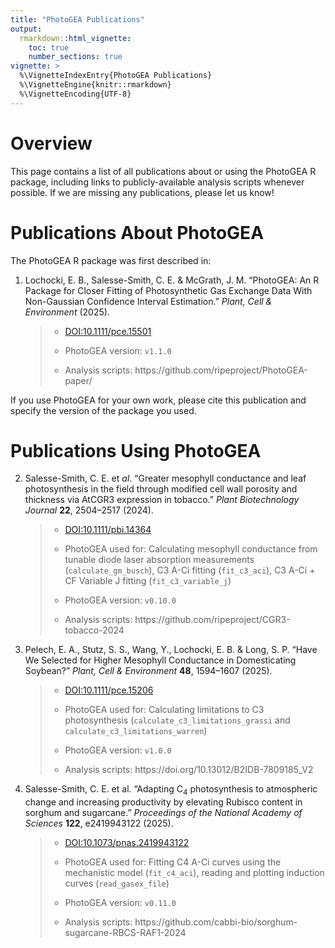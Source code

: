```yaml
---
title: "PhotoGEA Publications"
output:
  rmarkdown::html_vignette:
    toc: true
    number_sections: true
vignette: >
  %\VignetteIndexEntry{PhotoGEA Publications}
  %\VignetteEngine{knitr::rmarkdown}
  %\VignetteEncoding{UTF-8}
---
```


# Overview

This page contains a list of all publications about or using the PhotoGEA R
package, including links to publicly-available analysis scripts whenever
possible. If we are missing any publications, please let us know!

# Publications About PhotoGEA

The PhotoGEA R package was first described in:

1. Lochocki, E. B., Salesse-Smith, C. E. & McGrath, J. M. "PhotoGEA: An R Package
   for Closer Fitting of Photosynthetic Gas Exchange Data With Non-Gaussian
   Confidence Interval Estimation." _Plant, Cell & Environment_ (2025).

   > - [DOI:10.1111/pce.15501](https://doi.org/10.1111/pce.15501)
   >
   > - PhotoGEA version: `v1.1.0`
   >
   > - Analysis scripts: https://github.com/ripeproject/PhotoGEA-paper/

If you use PhotoGEA for your own work, please cite this publication and specify
the version of the package you used.

# Publications Using PhotoGEA

2. Salesse-Smith, C. E. et _al_. "Greater mesophyll conductance and leaf
   photosynthesis in the field through modified cell wall porosity and thickness
   via AtCGR3 expression in tobacco." _Plant Biotechnology Journal_ **22**,
   2504–2517 (2024).

   > - [DOI:10.1111/pbi.14364](https://doi.org/10.1111/pbi.14364)
   >
   > - PhotoGEA used for: Calculating mesophyll conductance from tunable diode
   >   laser absorption measurements (`calculate_gm_busch`), C3 A-Ci fitting
   >   (`fit_c3_aci`), C3 A-Ci + CF Variable J fitting (`fit_c3_variable_j`)
   >
   > - PhotoGEA version: `v0.10.0`
   >
   > - Analysis scripts: https://github.com/ripeproject/CGR3-tobacco-2024

3. Pelech, E. A., Stutz, S. S., Wang, Y., Lochocki, E. B. & Long, S. P. "Have We
   Selected for Higher Mesophyll Conductance in Domesticating Soybean?"
   _Plant, Cell & Environment_ **48**, 1594–1607 (2025).

   > - [DOI:10.1111/pce.15206](https://doi.org/10.1111/pce.15206)
   >
   > - PhotoGEA used for: Calculating limitations to C3 photosynthesis
   >   (`calculate_c3_limitations_grassi` and `calculate_c3_limitations_warren`)
   >
   > - PhotoGEA version: `v1.0.0`
   >
   > - Analysis scripts: https://doi.org/10.13012/B2IDB-7809185_V2

4. Salesse-Smith, C. E. et al. "Adapting C~4~ photosynthesis to atmospheric
   change and increasing productivity by elevating Rubisco content in sorghum
   and sugarcane." _Proceedings of the National Academy of Sciences_ **122**,
   e2419943122 (2025).

   > - [DOI:10.1073/pnas.2419943122](https://doi.org/10.1073/pnas.2419943122)
   >
   > - PhotoGEA used for: Fitting C4 A-Ci curves using the mechanistic model
   >   (`fit_c4_aci`), reading and plotting induction curves (`read_gasex_file`)
   >
   > - PhotoGEA version: `v0.11.0`
   >
   > - Analysis scripts: https://github.com/cabbi-bio/sorghum-sugarcane-RBCS-RAF1-2024
